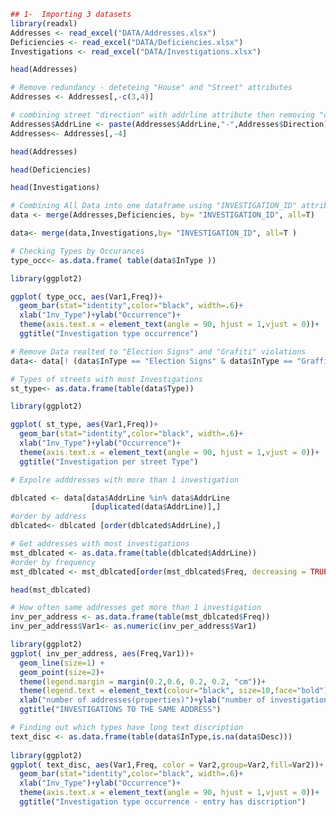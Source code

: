 

```r
## 1-  Importing 3 datasets
library(readxl)
Addresses <- read_excel("DATA/Addresses.xlsx")
Deficiencies <- read_excel("DATA/Deficiencies.xlsx")
Investigations <- read_excel("DATA/Investigations.xlsx")
```





```r

head(Addresses)


```

```r
# Remove redundancy - deteteing "House" and "Street" attributes
Addresses <- Addresses[,-c(3,4)]

# combining street "direction" with addrline attribute then removing "direction"
Addresses$AddrLine <- paste(Addresses$AddrLine,"-",Addresses$Direction)
Addresses<- Addresses[,-4]

head(Addresses)
```

```r
head(Deficiencies)
```
```r
head(Investigations)
```

```r
# Combining All Data into one dataframe using "INVESTIGATION_ID" attribute
data <- merge(Addresses,Deficiencies, by= "INVESTIGATION_ID", all=T)

data<- merge(data,Investigations,by= "INVESTIGATION_ID", all=T )

```

```r
# Checking Types by Occurances
type_occ<- as.data.frame( table(data$InType ))

library(ggplot2)

ggplot( type_occ, aes(Var1,Freq))+  
  geom_bar(stat="identity",color="black", width=.6)+
  xlab("Inv_Type")+ylab("Occurrence")+
  theme(axis.text.x = element_text(angle = 90, hjust = 1,vjust = 0))+
  ggtitle("Investigation type occurrence")

# Remove Data realted to "Election Signs" and "Grafiti" violations
data<- data[! (data$InType == "Election Signs" & data$InType == "Graffiti" & data$InType =="Notice Issued Graffiti" & data$InType =="Notice Issued Signs"),]

```


```r
# Types of streets with most Investigations
st_type<- as.data.frame(table(data$Type))

library(ggplot2)

ggplot( st_type, aes(Var1,Freq))+  
  geom_bar(stat="identity",color="black", width=.6)+
  xlab("Inv_Type")+ylab("Occurrence")+
  theme(axis.text.x = element_text(angle = 90, hjust = 1,vjust = 0))+
  ggtitle("Investigation per street Type")
```

```r
# Expolre adddresses with more than 1 investigation

dblcated <- data[data$AddrLine %in% data$AddrLine
                  [duplicated(data$AddrLine)],]
#order by address
dblcated<- dblcated [order(dblcated$AddrLine),]

# Get addresses with most investigations
mst_dblcated <- as.data.frame(table(dblcated$AddrLine))
#order by frequency 
mst_dblcated <- mst_dblcated[order(mst_dblcated$Freq, decreasing = TRUE),]

head(mst_dblcated)

```
```r
# How often same addresses get more than 1 investigation 
inv_per_address <- as.data.frame(table(mst_dblcated$Freq))
inv_per_address$Var1<- as.numeric(inv_per_address$Var1)

library(ggplot2)
ggplot( inv_per_address, aes(Freq,Var1))+
  geom_line(size=1) +
  geom_point(size=2)+
  theme(legend.margin = margin(0.2,0.6, 0.2, 0.2, "cm"))+
  theme(legend.text = element_text(colour="black", size=10,face="bold"))+
  xlab("number of addresses(properties)")+ylab("number of investigations to the same address")+
  ggtitle("INVESTIGATIONS TO THE SAME ADDRESS")
```


```r
# Finding out which types have long text discription
text_disc <- as.data.frame(table(data$InType,is.na(data$Desc)))
                           
library(ggplot2)
ggplot( text_disc, aes(Var1,Freq, color = Var2,group=Var2,fill=Var2))+  
  geom_bar(stat="identity",color="black", width=.6)+
  xlab("Inv_Type")+ylab("Occurrence")+
  theme(axis.text.x = element_text(angle = 90, hjust = 1,vjust = 0))+
  ggtitle("Investigation type occurrence - entry has discription")
  
```

